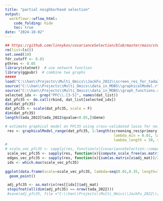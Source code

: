 ---
title: "partial neighborhood selection"
output:
  workflowr::wflow_html:
    code_folding: hide
    toc: true
date: "2024-10-02"
---


```{r, message=F, warning=F, eval=T}
## https://github.com/linnykos/covarianceSelection/blob/master/main/step3_pfc35_analysis.R
rm(list=ls())
set.seed(10)
fdr_cutoff <- 0.01
pthres <- 0.05
library(statnet)  # use network function 
library(ggpubr)  # combine two graphs 
#####
load("C:\\han\\Projects\\Multi_Omics\\JackFu_2022\\screen_res_for_tada2022.RData")  # dat_list needs to be in screen_res.RData not in data_preparation.RData
source("C:\\han\\Projects\\Multi_Omics\\data_in_MOBS\\graphicalModel.r")
source("C:\\han\\Projects\\Multi_Omics\\data_in_MOBS\\graph_functions.r")
selected_idx <- grep("PFC\\.[3-5]", names(dat_list))
dat_pfc35 <- do.call(rbind, dat_list[selected_idx]) 
dim(dat_pfc35)
dat_pfc35 <- scale(dat_pfc35, scale = F)
dim(dat_pfc35)
length(tada_2022[tada_2022$qvalue<0.05,]$Gene)
```


```{r, message=F, warning=F, eval=F}

# estimate graphical model on PFC35 using cross-validated lasso for neighborhood selection
 res <- graphicalModel_range(dat_pfc35, 1:length(screening_res$primary), 
                                                  lambda_min = 0.01, lambda_max = 0.35, 
                                                  lambda_length = 30, verbose = T) 
#
# scale_vec_pfc35 <- sapply(res, function(x){covarianceSelection::compute_scale_free(as.matrix(x$adj_mat))})
 scale_vec_pfc35 <- sapply(res, function(x){compute_scale_free(as.matrix(x$adj_mat))}) # compute_scale_free is in graph_functions.r 
 edges_vec_pfc35 <- sapply(res, function(x){sum(as.matrix(x$adj_mat))/2})
 idx <- which.max(scale_vec_pfc35)
 
ggplot(data.frame(scale=scale_vec_pfc35, lambda=seq(0.01,0.35, length=30)), aes(x=lambda, y=scale, group=1))+
  geom_point()

 adj_pfc35 <- as.matrix(res[[idx]]$adj_mat)
 stopifnot(all(dim(adj_pfc35) == nrow(tada_2022)))
 #save(adj_pfc35, file ="C:\\han\\Projects\\Multi_Omics\\JackFu_2022\\adj_pfc35_for_tada2022.RData")
 
```